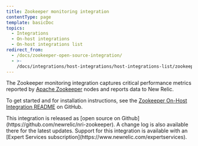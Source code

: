 ```yaml
---
title: Zookeeper monitoring integration
contentType: page
template: basicDoc
topics:
  - Integrations
  - On-host integrations
  - On-host integrations list
redirect_from:
  - /docs/zookeeper-open-source-integration/
  - >-
    /docs/integrations/host-integrations/host-integrations-list/zookeeper-integration/
---
```


The Zookeeper monitoring integration captures critical performance metrics reported by [Apache Zookeeper](https://zookeeper.apache.org/) nodes and reports data to New Relic.

To get started and for installation instructions, see the [Zookeeper On-Host Integration README](https://github.com/newrelic/nri-zookeeper) on GitHub.

<Callout variant="tip">
  This integration is released as [open source on Github](https://github.com/newrelic/nri-zookeeper). A change log is also available there for the latest updates. Support for this integration is available with an [Expert Services subscription](https://www.newrelic.com/expertservices).
</Callout>
